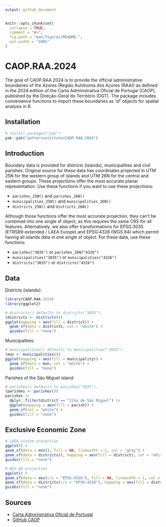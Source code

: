 ```yaml
---
output: github_document
---
```


<!-- README.md is generated from README.Rmd. Please edit that file -->

```r
knitr::opts_chunk$set(
  collapse = TRUE,
  comment = "#>",
  fig.path = "man/figures/README-",
  out.width = "100%"
)
```

# CAOP.RAA.2024

<!-- badges: start -->
<!-- badges: end -->

The goal of CAOP.RAA.2024 is to provide the official administrative boundaries
of the Azores (Região Autónoma dos Açores (RAA)) as defined in the 2024 edition
of the Carta Administrativa Oficial de Portugal (CAOP), published by the
Direção-Geral do Território (DGT). The package includes convenience functions to
import these boundaries as 'sf' objects for spatial analysis in R.

## Installation

``` r
# install.packages("pak")
pak::pak("patterninstitute/CAOP.RAA.2024")
```

## Introduction

Boundary data is provided for districts (islands), municipalities and civil
parishes. Original source for these data has coordinates projected in UTM 25N for
the western group of islands and UTM 26N for the central and eastern groups.
These projections offer the most accurate planar representation. Use these
functions if you want to use these projections:

- `parishes_25N()` and `parishes_26N()`
- `municipalities_25N()` and `municipalities_26N()`
- `districts_25N()` and `districts_26N()`

Although those functions offer the most accurate projection, they can't be
combined into one single sf object, as this requires the same CRS for all
features. Alternatively, we also offer transformations for EPSG:3035
(ETRS89-extended / LAEA Europe) and EPSG:4326 (WGS 84) which permit having
all islands data in one single sf object. For these data, use these functions:

- `parishes("3035")` or `parishes_26N("4326")`
- `municipalities("3035")` or `municipalities("4326")`
- `districts("3035")` or `districts("4326")`

## Data

Districts (islands):

```r
library(CAOP.RAA.2024)
library(ggplot2)

# districts() defaults to districts("3035").
(districts <- districts())
ggplot(mapping = aes(fill = district)) +
  geom_sf(data = districts, col = "white") +
  guides(fill = "none")
```

Municipalities:

```r
# municipalities() defaults to municipalities("3035").
(mun <- municipalities())
ggplot(mapping = aes(fill = municipality)) +
  geom_sf(data = mun, col = "white") +
  guides(fill = "none")
```

Parishes of the São Miguel island:

```r
# parishes() defaults to parishes("3035").
(parishes <- parishes())
parishes |>
  dplyr::filter(district == "Ilha de São Miguel") |>
  ggplot(mapping = aes(fill = parish)) +
  geom_sf(col = "white") +
  guides(fill = "none")
```

## Exclusive Economic Zone

```r
# LAEA custom projection
ggplot() +
geom_sf(data = eez(), fill = NA, linewidth = 1, col = "gray") +
geom_sf(data = districts(), mapping = aes(fill = district), col = "white") +
guides(fill = "none")

# WGS 84 projection
ggplot() +
geom_sf(data = eez(crs = "EPSG:4326"), fill = NA, linewidth = 1, col = "gray") +
geom_sf(data = districts(crs = "EPSG:4326"), mapping = aes(fill = district), col = "white") +
guides(fill = "none")
```


## Sources

- [Carta Administrativa Oficial de Portugal](https://www.dgterritorio.gov.pt/cartografia/cartografia-tematica/caop)
- [GitHub CAOP](https://github.com/dgterritorio/CAOP)
